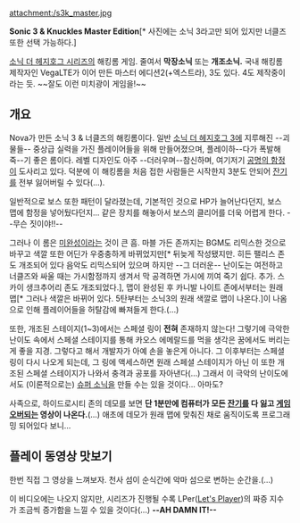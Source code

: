 attachment:/s3k_master.jpg

'''Sonic 3 & Knuckles Master Edition'''[* 사진에는 소닉 3라고만 되어 있지만 너클즈 또한 선택 가능하다.]

[[소닉 더 헤지호그 시리즈]]의 해킹롬 게임. 줄여서 '''막장소닉''' 또는 '''개조소닉.''' 국내 해킹롬 제작자인 VegaLTE가 이어 만든 마스터 에디션2(+엑스트라), 3도 있다. 4도 제작중이라는 듯. ~~잘도 이런 미치광이 게임을!~~


== 개요 ==

Nova가 만든 소닉 3 & 너클즈의 해킹롬이다. 일반 [[소닉 더 헤지호그 3]]에 지루해진 --괴물들-- 중상급 실력을 가진 플레이어들을 위해 만들어졌으며, 플레이하--다가 폭발해 죽--기 좋은 롬이다. 레벨 디자인도 아주 --더러우며--참신하며, 여기저기 [[공명의 함정]]이 도사리고 있다. 덕분에 이 해킹롬을 처음 접한 사람들은 시작한지 3분도 안되어 [[잔기]]를 전부 잃어버릴 수 있다(...). 

일반적으로 보스 또한 패턴이 달라졌는데, 기본적인 것으로 HP가 늘어난다던지, 보스 맵에 함정을 넣어뒀다던지... 같은 장치를 해놓아서 보스의 클리어를 더욱 어렵게 한다. --무슨 짓이야!!--

그러나 이 롬은 [[미완성]]이라는 것이 큰 흠. 마블 가든 존까지는 BGM도 리믹스한 것으로 바꾸고 색깔 또한 어딘가 우중충하게 바뀌었지만[* 뒤늦게 작성됐지만. 히든 팰리스 존도 개조되어 있다 음악도 리믹스되어 있으며 하지만 --그 더러운-- 난이도는 여전하고 너클즈와 싸울 때는 가시함정까지 생겨서 막 공격하면 가시에 끼여 죽기 쉽다. 추가. 스카이 생크추어리 존도 개조되었다.], 맵이 완성된 후 카니발 나이트 존에서부터는 원래 맵[* 그러나 색깔은 바뀌어 있다. 5탄부터는 소닉3의 원래 색깔로 맵이 나온다.]이 나옴으로 인해 플레이어들을 허탈감에 빠져들게 한다.(...)

또한, 개조된 스테이지(1~3)에서는 스페셜 링이 '''전혀''' 존재하지 않는다! 그렇기에 극악한 난이도 속에서 스페셜 스테이지를 통해 카오스 에메랄드를 먹을 생각은 꿈에서도 버리는게 좋을 지경. 그렇다고 해서 개발자가 아예 손을 놓은게 아니다. 그 이후부터는 스페셜 링이 다시 나오게 되는데, 그 링에 액세스하면 원래 스페셜 스테이지가 아닌 이 또한 개조된 스페셜 스테이지가 나와서 충격과 공포를 자아낸다(...) 그래서 이 극악의 난이도에서도 (이론적으로는) [[슈퍼 소닉]]을 만들 수는 있을 것이다... 아마도?

사족으로, 하이드로시티 존의 데모를 보면 '''단 1분만에 컴퓨터가 모든 [[잔기]]를 다 잃고 [[게임오버]]되는 영상이 나온다.'''(...) 애초에 데모가 원래 맵에 맞춰진 채로 움직이도록 프로그래밍 되어있다 보니...


== 플레이 동영상 맛보기 ==
한번 직접 그 영상을 느껴보자. 천사 섬이 순식간에 악마 섬으로 변하는 순간을.(...)

{{{#!html
<iframe title="YouTube video player" width="560" height="349" src="http://www.youtube.com/embed/R_s02Ye0tqw" frameborder="0" allowfullscreen></iframe>}}}

이 비디오에는 나오지 않지만, 시리즈가 진행될 수록 LPer([[Let's Play]]er)의 짜증 지수가 조금씩 증가함을 느낄 수 있을 것이다(...) '''--AH DAMN IT!--'''
